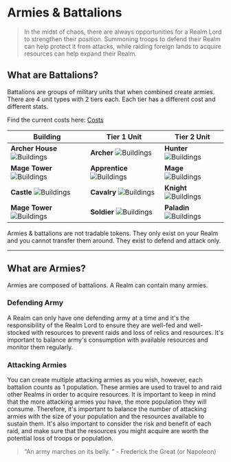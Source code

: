 
# Armies & Battalions

> In the midst of chaos, there are always opportunities for a Realm Lord to strengthen their position. Summoning troops to defend their Realm can help protect it from attacks, while raiding foreign lands to acquire resources can help expand their Realm.

## What are Battalions?

Battalions are groups of military units that when combined create armies. There are 4 unit types with 2 tiers each. Each tier has a different cost and different stats.

Find the current costs here: [Costs](https://docs.google.com/spreadsheets/d/1OIAv1cFTS7Tnkp7fEYiwE0wi_msF802WCtasVEV0Onc/edit#gid=2003651900)

| Building                                                                 | Tier 1 Unit                                                            | Tier 2 Unit                                                      |
| ------------------------------------------------------------------------ | ---------------------------------------------------------------------- | ---------------------------------------------------------------- |
| **Archer House** ![Buildings](static/img/game/buildings/archerTower.jpg) | **Archer** ![Buildings](static/img/game/battalions/archer.jpg)         | **Hunter** ![Buildings](static/img/game/battalions/hunter.jpg)   |
| **Mage Tower** ![Buildings](static/img/game/buildings/mageTower.jpg)     | **Apprentice** ![Buildings](static/img/game/battalions/apprentice.jpg) | **Mage** ![Buildings](static/img/game/battalions/arcanist.jpg)   |
| **Castle** ![Buildings](static/img/game/buildings/castle.jpg)            | **Cavalry** ![Buildings](static/img/game/battalions/cavalry.jpg)       | **Knight** ![Buildings](static/img/game/battalions/knight.jpg)   |
| **Mage Tower** ![Buildings](static/img/game/buildings/barracks.jpg)      | **Soldier** ![Buildings](static/img/game/battalions/soldier.jpg)       | **Paladin** ![Buildings](static/img/game/battalions/paladin.jpg) |

<Callout emoji="👾">
  Armies & battalions are not tradable tokens. They only exist on your Realm and
  you cannot transfer them around. They exist to defend and attack only.
</Callout>

---

## What are Armies?

Armies are composed of battalions. A Realm can contain many armies.

### Defending Army

A Realm can only have one defending army at a time and it's the responsibility of the Realm Lord to ensure they are well-fed and well-stocked with resources to prevent raids and loss of relics and resources. It's important to balance army's consumption with available resources and monitor them regularly.

### Attacking Armies

You can create multiple attacking armies as you wish, however, each battalion counts as 1 population. These armies are used to travel to and raid other Realms in order to acquire resources. It is important to keep in mind that the more attacking armies you have, the more population they will consume. Therefore, it's important to balance the number of attacking armies with the size of your population and the resources available to sustain them. It's also important to consider the risk and benefit of each raid, and make sure that the resources you might acquire are worth the potential loss of troops or population.

> “An army marches on its belly. “ - Frederick the Great (or Napoleon)
